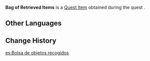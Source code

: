 {{Item Infobox
|id           = 101604
|image        = Item Bag.png
|type         = Quest Items
|description  = A batch of abandoned goods that you found at a warehouse at the south wharf. They essentially have no value.
|source1      = [[Starting From Zero]]
}}
'''Bag of Retrieved Items''' is a [[Quest Item]] obtained during the quest {{Quest|Starting From Zero}}.

==Other Languages==
{{Other Languages
|default_hidden = 1
|en      = Bag of Retrieved Items
|zhs     = 一袋回收品
|zhs_rm  = Yí Dài Huíshōu Pǐn
|zht     = 一袋回收品
|zht_rm  = Yí Dài Huíshōu Pǐn
|ja      = 回収品の入った袋
|ja_rm   = Kaishuuhin no Haitta Fukuro
|ko      = 회수품 한 보따리
|es      = Bolsa de objetos recogidos
|fr      = Sac d'objets récupérés
|ru      = Мешок с ненужными вещами
|th      = กระเป๋าใส่ของรีไซเคิล
|th_rm   = Krapao Sai khong Risaikhoen
|vi      = Túi Đồ Thu Hồi
|de      = Tasche mit zurückgeholten Gegenständen
|id      = Kantong Berisi Barang-Barang yang Diperoleh Kembali
|pt      = Saco com Itens Recolhidos
|tr      = Buluntu Eşya Torbası
|it      = Borsa di oggetti recuperati
}}

==Change History==
{{Change History|2.4}}

[[es:Bolsa de objetos recogidos]]